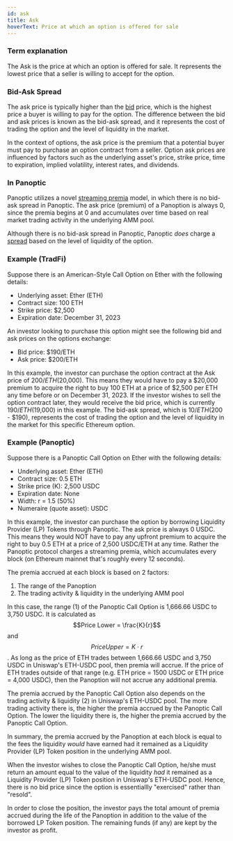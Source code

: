 ```yaml
---
id: ask
title: Ask
hoverText: Price at which an option is offered for sale
---
```


### Term explanation

The Ask is the price at which an option is offered for sale. It represents the lowest price that a seller is willing to accept for the option.

### Bid-Ask Spread
The ask price is typically higher than the [bid](/docs/terms/bid) price, which is the highest price a buyer is willing to pay for the option. The difference between the bid and ask prices is known as the bid-ask spread, and it represents the cost of trading the option and the level of liquidity in the market.

In the context of options, the ask price is the premium that a potential buyer must pay to purchase an option contract from a seller. Option ask prices are influenced by factors such as the underlying asset's price, strike price, time to expiration, implied volatility, interest rates, and dividends.

### In Panoptic
Panoptic utilizes a novel [streaming premia](/docs/terms/streaming) model, in which there is no bid-ask spread in Panoptic. The ask price (premium) of a Panoption is always 0, since the premia begins at 0 and accumulates over time based on real market trading activity in the underlying AMM pool.

Although there is no bid-ask spread in Panoptic, Panoptic *does* charge a [spread](/docs/panoptic-protocol/premium#net-gross-and-owed-fees-with-spread) based on the level of liquidity of the option.

### Example (TradFi)
Suppose there is an American-Style Call Option on Ether with the following details:
- Underlying asset: Ether (ETH)
- Contract size: 100 ETH
- Strike price: $2,500
- Expiration date: December 31, 2023

An investor looking to purchase this option might see the following bid and ask prices on the options exchange:
- Bid price: $190/ETH
- Ask price: $200/ETH

In this example, the investor can purchase the option contract at the Ask price of $200/ETH ($20,000). This means they would have to pay a $20,000 premium to acquire the right to buy 100 ETH at a price of $2,500 per ETH any time before or on December 31, 2023. If the investor wishes to sell the option contract later, they would receive the bid price, which is currently $190/ETH ($19,000) in this example. The bid-ask spread, which is $10/ETH ($200 - $190), represents the cost of trading the option and the level of liquidity in the market for this specific Ethereum option.

### Example (Panoptic)
Suppose there is a Panoptic Call Option on Ether with the following details:
- Underlying asset: Ether (ETH)
- Contract size: 0.5 ETH
- Strike price (K): 2,500 USDC
- Expiration date: None
- Width: r = 1.5 (50%)
- Numeraire (quote asset): USDC

In this example, the investor can purchase the option by borrowing Liquidity Provider (LP) Tokens through Panoptic. The ask price is always 0 USDC. This means they would NOT have to pay any upfront premium to acquire the right to buy 0.5 ETH at a price of 2,500 USDC/ETH at any time. Rather the Panoptic protocol charges a streaming premia, which accumulates every block (on Ethereum mainnet that's roughly every 12 seconds).

The premia accrued at each block is based on 2 factors:
1. The range of the Panoption
2. The trading activity & liquidity in the underlying AMM pool

In this case, the range (1) of the Panoptic Call Option is 1,666.66 USDC to 3,750 USDC. It is calculated as $$Price Lower = \frac{K}{r}$$ and $$Price Upper = K \cdot r$$. As long as the price of ETH trades between 1,666.66 USDC and 3,750 USDC in Uniswap's ETH-USDC pool, then premia will accrue. If the price of ETH trades outside of that range (e.g. ETH price = 1500 USDC or ETH price = 4,000 USDC), then the Panoption will not accrue any additional premia.

The premia accrued by the Panoptic Call Option also depends on the trading activity & liquidity (2) in Uniswap's ETH-USDC pool. The more trading activity there is, the higher the premia accrued by the Panoptic Call Option. The lower the liquidity there is, the higher the premia accrued by the Panoptic Call Option.

In summary, the premia accrued by the Panoption at each block is equal to the fees the liquidity *would* have earned had it remained as a Liquidity Provider (LP) Token position in the underlying AMM pool.

When the investor wishes to close the Panoptic Call Option, he/she must return an amount equal to the value of the liquidity *had* it remained as a Liquidity Provider (LP) Token position in Uniswap's ETH-USDC pool. Hence, there is no bid price since the option is essentiallly "exercised" rather than "resold".

In order to close the position, the investor pays the total amount of premia accrued during the life of the Panoption in addition to the value of the borrowed LP Token position. The remaining funds (if any) are kept by the investor as profit.